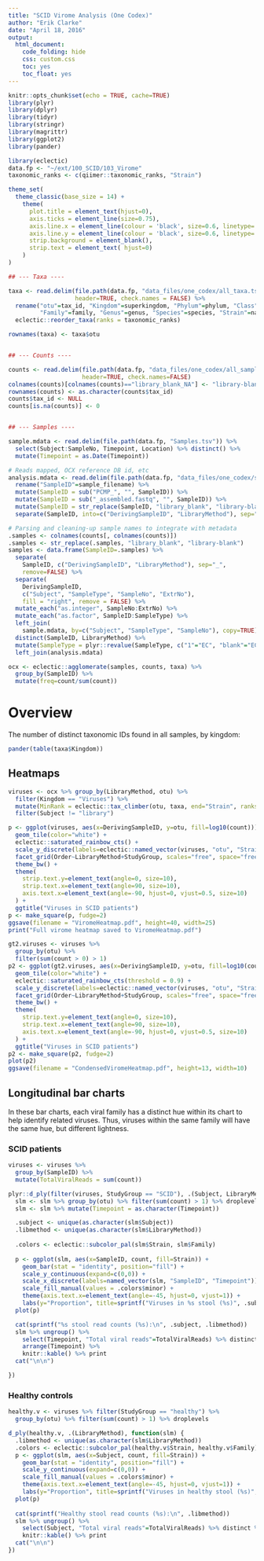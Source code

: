 ```yaml
---
title: "SCID Virome Analysis (One Codex)"
author: "Erik Clarke"
date: "April 18, 2016"
output: 
  html_document:
    code_folding: hide
    css: custom.css
    toc: yes
    toc_float: yes
---
```


```r
knitr::opts_chunk$set(echo = TRUE, cache=TRUE)
library(plyr)
library(dplyr)
library(tidyr)
library(stringr)
library(magrittr)
library(ggplot2)
library(pander)

library(eclectic)
data.fp <- "~/ext/100_SCID/103_Virome"
taxonomic_ranks <- c(qiimer::taxonomic_ranks, "Strain")

theme_set(
  theme_classic(base_size = 14) +
    theme(
      plot.title = element_text(hjust=0),
      axis.ticks = element_line(size=0.75), 
      axis.line.x = element_line(colour = 'black', size=0.6, linetype='solid'),
      axis.line.y = element_line(colour = 'black', size=0.6, linetype='solid'),
      strip.background = element_blank(),
      strip.text = element_text( hjust=0)
    )
)
```

```r

## --- Taxa ----

taxa <- read.delim(file.path(data.fp, "data_files/one_codex/all_taxa.tsv"), 
                   header=TRUE, check.names = FALSE) %>%
  rename("otu"=tax_id, "Kingdom"=superkingdom, "Phylum"=phylum, "Class"=class, "Order"=order,
         "Family"=family, "Genus"=genus, "Species"=species, "Strain"=name) %>%
  eclectic::reorder_taxa(ranks = taxonomic_ranks)

rownames(taxa) <- taxa$otu


## --- Counts ----

counts <- read.delim(file.path(data.fp, "data_files/one_codex/all_samples.tsv"), 
                     header=TRUE, check.names=FALSE)
colnames(counts)[colnames(counts)=="library_blank_NA"] <- "library-blank_NA"
rownames(counts) <- as.character(counts$tax_id)
counts$tax_id <- NULL
counts[is.na(counts)] <- 0


## --- Samples ----

sample.mdata <- read.delim(file.path(data.fp, "Samples.tsv")) %>% 
  select(Subject:SampleNo, Timepoint, Location) %>% distinct() %>%
  mutate(Timepoint = as.Date(Timepoint))

# Reads mapped, OCX reference DB id, etc
analysis.mdata <- read.delim(file.path(data.fp, "data_files/one_codex/sample_summary.tsv")) %>%
  rename("SampleID"=sample_filename) %>%
  mutate(SampleID = sub("PCMP_", "", SampleID)) %>%
  mutate(SampleID = sub("_assembled.fastq", "", SampleID)) %>%
  mutate(SampleID = str_replace(SampleID, "library_blank", "library-blank")) %>%
  separate(SampleID, into=c("DerivingSampleID", "LibraryMethod"), sep="_", remove=FALSE)

# Parsing and cleaning-up sample names to integrate with metadata
.samples <- colnames(counts[, colnames(counts)]) 
.samples <- str_replace(.samples, "library_blank", "library-blank")
samples <- data.frame(SampleID=.samples) %>%
  separate(
    SampleID, c("DerivingSampleID", "LibraryMethod"), sep="_",
    remove=FALSE) %>%
  separate(
    DerivingSampleID, 
    c("Subject", "SampleType", "SampleNo", "ExtrNo"), 
    fill = "right", remove = FALSE) %>%
  mutate_each("as.integer", SampleNo:ExtrNo) %>%
  mutate_each("as.factor", SampleID:SampleType) %>%
  left_join(
    sample.mdata, by=c("Subject", "SampleType", "SampleNo"), copy=TRUE) %>%
  distinct(SampleID, LibraryMethod) %>%
  mutate(SampleType = plyr::revalue(SampleType, c("1"="EC", "blank"="EC"))) %>%
  left_join(analysis.mdata)

ocx <- eclectic::agglomerate(samples, counts, taxa) %>%
  group_by(SampleID) %>%
  mutate(freq=count/sum(count))
```

# Overview

The number of distinct taxonomic IDs found in all samples, by kingdom:
```r
pander(table(taxa$Kingdom))
```

## Heatmaps

```r
viruses <- ocx %>% group_by(LibraryMethod, otu) %>%
  filter(Kingdom == "Viruses") %>% 
  mutate(MinRank = eclectic::tax_climber(otu, taxa, end="Strain", ranks = taxonomic_ranks)) %>%
  filter(Subject != "library")

p <- ggplot(viruses, aes(x=DerivingSampleID, y=otu, fill=log10(count))) +
  geom_tile(color="white") +
  eclectic::saturated_rainbow_cts() +
  scale_y_discrete(labels=eclectic::named_vector(viruses, "otu", "Strain")) +
  facet_grid(Order~LibraryMethod+StudyGroup, scales="free", space="free") +
  theme_bw() +
  theme(
    strip.text.y=element_text(angle=0, size=10),
    strip.text.x=element_text(angle=90, size=10),
    axis.text.x=element_text(angle=-90, hjust=0, vjust=0.5, size=10)
  ) +
  ggtitle("Viruses in SCID patients")
p <- make_square(p, fudge=2)
ggsave(filename = "ViromeHeatmap.pdf", height=40, width=25)
print("Full virome heatmap saved to ViromeHeatmap.pdf")
```

```r
gt2.viruses <- viruses %>% 
  group_by(otu) %>%
  filter(sum(count > 0) > 1)
p2 <- ggplot(gt2.viruses, aes(x=DerivingSampleID, y=otu, fill=log10(count))) +
  geom_tile(color="white") +
  eclectic::saturated_rainbow_cts(threshold = 0.9) +
  scale_y_discrete(labels=eclectic::named_vector(viruses, "otu", "Strain")) +
  facet_grid(Order~LibraryMethod+StudyGroup, scales="free", space="free") +
  theme_bw() +
  theme(
    strip.text.y=element_text(angle=0, size=10),
    strip.text.x=element_text(angle=90, size=10),
    axis.text.x=element_text(angle=-90, hjust=0, vjust=0.5, size=10)
  ) +
  ggtitle("Viruses in SCID patients")
p2 <- make_square(p2, fudge=2)
plot(p2)
ggsave(filename = "CondensedViromeHeatmap.pdf", height=13, width=10)
```

## Longitudinal bar charts

In these bar charts, each viral family has a distinct hue within its chart to help identify related viruses. Thus, viruses within the same family will have the same hue, but different lightness.

### SCID patients

```r
viruses <- viruses %>% 
  group_by(SampleID) %>%
  mutate(TotalViralReads = sum(count))

plyr::d_ply(filter(viruses, StudyGroup == "SCID"), .(Subject, LibraryMethod), function(slm) {
  slm <- slm %>% group_by(otu) %>% filter(sum(count) > 1) %>% droplevels
  slm <- slm %>% mutate(Timepoint = as.character(Timepoint))

  .subject <- unique(as.character(slm$Subject))
  .libmethod <- unique(as.character(slm$LibraryMethod))
  
  .colors <- eclectic::subcolor_pal(slm$Strain, slm$Family)
  
  p <- ggplot(slm, aes(x=SampleID, count, fill=Strain)) +
    geom_bar(stat = "identity", position="fill") +
    scale_y_continuous(expand=c(0,0)) +
    scale_x_discrete(labels=named_vector(slm, "SampleID", "Timepoint")) +
    scale_fill_manual(values = .colors$minor) +
    theme(axis.text.x=element_text(angle=-45, hjust=0, vjust=1)) +
    labs(y="Proportion", title=sprintf("Viruses in %s stool (%s)", .subject, .libmethod))
  plot(p)

  cat(sprintf("%s stool read counts (%s):\n", .subject, .libmethod))
  slm %>% ungroup() %>%
    select(Timepoint, "Total viral reads"=TotalViralReads) %>% distinct %>%
    arrange(Timepoint) %>%
    knitr::kable() %>% print
  cat("\n\n")

})
```

### Healthy controls

```r
healthy.v <- viruses %>% filter(StudyGroup == "healthy") %>%
  group_by(otu) %>% filter(sum(count) > 1) %>% droplevels

d_ply(healthy.v, .(LibraryMethod), function(slm) {
  .libmethod <- unique(as.character(slm$LibraryMethod))
  .colors <- eclectic::subcolor_pal(healthy.v$Strain, healthy.v$Family)
  p <- ggplot(slm, aes(x=Subject, count, fill=Strain)) +
    geom_bar(stat = "identity", position="fill") +
    scale_y_continuous(expand=c(0,0)) +
    scale_fill_manual(values = .colors$minor) +
    theme(axis.text.x=element_text(angle=-45, hjust=0, vjust=1)) +
    labs(y="Proportion", title=sprintf("Viruses in healthy stool (%s)", .libmethod))
  plot(p)
  
  cat(sprintf("Healthy stool read counts (%s):\n", .libmethod))
  slm %>% ungroup() %>%
    select(Subject, "Total viral reads"=TotalViralReads) %>% distinct %>%
    knitr::kable() %>% print
  cat("\n\n")
})

```

